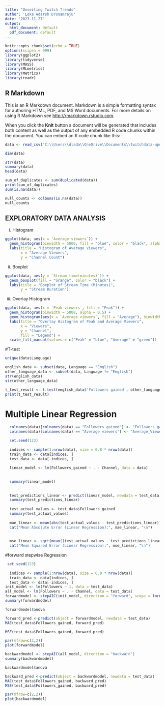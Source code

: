 ```yaml
---
title: "Unveiling Twitch Trends"
author: 'Loka Adarsh Dronamraju'
date: "2023-11-27"
output:
  html_document: default
  pdf_document: default
---
```


```r
knitr::opts_chunk$set(echo = TRUE)
options(scipen = 999) 
library(ggplot2)
library(tidyverse)
library(MASS)
library(MLmetrics)
library(Metrics)
library(readr)
```

## R Markdown

This is an R Markdown document. Markdown is a simple formatting syntax for authoring HTML, PDF, and MS Word documents. For more details on using R Markdown see <http://rmarkdown.rstudio.com>.

When you click the **Knit** button a document will be generated that includes both content as well as the output of any embedded R code chunks within the document. You can embed an R code chunk like this:

```r
data <- read_csv("C:\\Users\\dlada\\OneDrive\\Documents\\twitchdata-update.csv")
```

```r
dim(data)
```

```r
str(data)
summary(data)
head(data)
```

```r
sum_of_duplicates <- sum(duplicated(data))
print(sum_of_duplicates)
sum(is.na(data))
```
```r
null_counts <- colSums(is.na(data))
null_counts
```

## EXPLORATORY DATA ANALYSIS

i. Histogram

```r
ggplot(data, aes(x = `Average viewers`)) +
  geom_histogram(binwidth = 5000, fill = "blue", color = "black", alpha = 0.7) +
  labs(title = "Histogram of Average Viewers",
       x = "Average Viewers",
       y = "Channel Count")
```

ii. Boxplot
```r

ggplot(data, aes(y = `Stream time(minutes)`)) +
  geom_boxplot(fill = "orange", color = "black") +
  labs(title = "Boxplot of Stream Time (Minutes)",
       y = "Stream Duration")

```

iii. Overlay Histogram
```r

ggplot(data, aes(x = `Peak viewers`, fill = "Peak")) +
  geom_histogram(binwidth = 5000, alpha = 0.5) +
  geom_histogram(aes(x = `Average viewers`, fill = "Average"), binwidth = 5000, alpha = 0.5) +
  labs(title = "Overlay Histogram of Peak and Average Viewers",
       x = "Viewers",
       y = "Channel",
       fill = "Legend") +
  scale_fill_manual(values = c("Peak" = "blue", "Average" = "green"))
```


#T-test

```r
unique(data$Language)
```

```r
english_data <- subset(data, Language == "English")
other_language_data <- subset(data, Language != "English")
str(english_data)
str(other_language_data)
```

```r
t_test_result <- t.test(english_data$'Followers gained', other_language_data$'Followers gained')
print(t_test_result)
```


# Multiple Linear Regression

```r
  colnames(data)[colnames(data) == "Followers gained"] <- "Followers_gained"
  colnames(data)[colnames(data) == "Average viewers"] <- "Average_Viewers"
```

```r
  set.seed(123)
  
  indices <- sample(1:nrow(data), size = 0.8 * nrow(data))
  train_data <- data[indices, ]
  test_data <- data[-indices, ]
  
  linear_model <- lm(Followers_gained ~ . - Channel, data = data)
  
  
  summary(linear_model)
  
  
  test_predictions_linear <- predict(linear_model, newdata = test_data)
  summary(test_predictions_linear)
  
  test_actual_values <- test_data$Followers_gained
  summary(test_actual_values)
  
  mae_linear <- mean(abs(test_actual_values - test_predictions_linear))
  cat("Mean Absolute Error (Linear Regression):", mae_linear, "\n")
  
  
  mse_linear <- sqrt(mean((test_actual_values - test_predictions_linear)^2))
  cat("Mean Squared Error (Linear Regression):", mse_linear, "\n")
```

#forward stepwise Regression

```r

 set.seed(123)
  
  indices <- sample(1:nrow(data), size = 0.8 * nrow(data))
  train_data <- data[indices, ]
  test_data <- data[-indices, ]
init_model <- lm(Followers ~ 1, data = test_data)
all_model <- lm(Followers ~ . - Channel, data = test_data)
forwardmodel <- stepAIC(init_model, direction = "forward", scope = formula(all_model))
summary(forwardmodel)

```

```r
forwardmodel$anova
```

```r
forward_pred <-predict(object = forwardmodel, newdata = test_data)
MAE(test_data$Followers_gained, forward_pred)

```

```r
MSE(test_data$Followers_gained, forward_pred)
```

```r
par(mfrow=c(2,2))
plot(forwardmodel)
```

```r
backwardmodel <- stepAIC(all_model, direction = "backward")
summary(backwardmodel)

```

```r
backwardmodel$anova
```

```r

backward_pred <-predict(object = backwardmodel, newdata = test_data)
MAE(test_data$Followers_gained, backward_pred)
MSE(test_data$Followers_gained, backward_pred)

```

```r
par(mfrow=c(2,2))
plot(backwardmodel)
```
